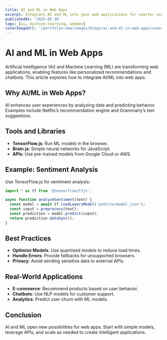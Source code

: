 ```yaml
---
title: AI and ML in Web Apps
excerpt: Integrate AI and ML into your web applications for smarter user experiences.
publishedAt: '2025-05-30'
tags: [ai, machine-learning, webdev]
coverImageUrl: '/portfolio-new/images/blogs/ai-and-ml-in-web-apps/cover.svg'
---
```


# AI and ML in Web Apps

Artificial Intelligence (AI) and Machine Learning (ML) are transforming web applications, enabling features like personalized recommendations and chatbots. This article explores how to integrate AI/ML into web apps.

## Why AI/ML in Web Apps?

AI enhances user experiences by analyzing data and predicting behavior. Examples include Netflix’s recommendation engine and Grammarly’s text suggestions.

## Tools and Libraries

- **TensorFlow.js**: Run ML models in the browser.
- **Brain.js**: Simple neural networks for JavaScript.
- **APIs**: Use pre-trained models from Google Cloud or AWS.

## Example: Sentiment Analysis

Use TensorFlow.js for sentiment analysis:

```javascript
import * as tf from '@tensorflow/tfjs';

async function analyzeSentiment(text) {
  const model = await tf.loadLayersModel('path/to/model.json');
  const input = preprocess(text);
  const prediction = model.predict(input);
  return prediction.dataSync();
}
```

## Best Practices

- **Optimize Models**: Use quantized models to reduce load times.
- **Handle Errors**: Provide fallbacks for unsupported browsers.
- **Privacy**: Avoid sending sensitive data to external APIs.

## Real-World Applications

- **E-commerce**: Recommend products based on user behavior.
- **Chatbots**: Use NLP models for customer support.
- **Analytics**: Predict user churn with ML models.

## Conclusion

AI and ML open new possibilities for web apps. Start with simple models, leverage APIs, and scale as needed to create intelligent applications.
